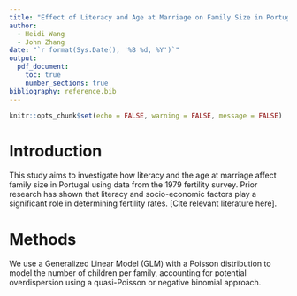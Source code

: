```yaml
---
title: "Effect of Literacy and Age at Marriage on Family Size in Portugal"
author: 
  - Heidi Wang
  - John Zhang
date: "`r format(Sys.Date(), '%B %d, %Y')`"
output:
  pdf_document:
    toc: true
    number_sections: true
bibliography: reference.bib
---
```


```r
knitr::opts_chunk$set(echo = FALSE, warning = FALSE, message = FALSE)
```

# Introduction

This study aims to investigate how literacy and the age at marriage affect family size in Portugal using data from the 1979 fertility survey. Prior research has shown that literacy and socio-economic factors play a significant role in determining fertility rates. [Cite relevant literature here]. 

# Methods

We use a Generalized Linear Model (GLM) with a Poisson distribution to model the number of children per family, accounting for potential overdispersion using a quasi-Poisson or negative binomial approach. 

